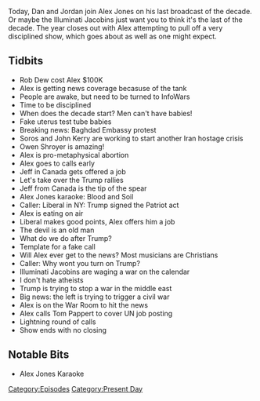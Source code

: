 {{Episode
    | title           = December 31, 2019
    | caption         = [https://knowledgefight.libsyn.com/knowledge-fight-december-31-2019 Listen to this episode on Libsyn]
    | episodeNumber   = 383
    | length          = 01:41:09
    | airDate         = January 1, 2020
    | coverageDate    = December 31, 2019
    | episodeType     = [[:Category:Present Day|Present Day]]
    | appearance      = [[Rob Dew]], [[George Soros]], [[John Kerry]], [[Owen Shroyer]], [[Tom Pappert]]
    | previousEpisode = [[382: December 23-27, 2019]]
    | nextEpisode     = [[384: January 3, 2020]]
}}

{{Stub}}

Today, Dan and Jordan join Alex Jones on his last broadcast of the decade. Or maybe the Illuminati Jacobins just want you to think it's the last of the decade. The year closes out with Alex attempting to pull off a very disciplined show, which goes about as well as one might expect.

==Tidbits==

*Rob Dew cost Alex $100K
*Alex is getting news coverage becasuse of the tank
*People are awake, but need to be turned to InfoWars
*Time to be disciplined
*When does the decade start? Men can't have babies!
*Fake uterus test tube babies
*Breaking news: Baghdad Embassy protest
*Soros and John Kerry are working to start another Iran hostage crisis
*Owen Shroyer is amazing!
*Alex is pro-metaphysical abortion
*Alex goes to calls early
*Jeff in Canada gets offered a job
*Let's take over the Trump rallies
*Jeff from Canada is the tip of the spear
*Alex Jones karaoke: Blood and Soil
*Caller: Liberal in NY: Trump signed the Patriot act
*Alex is eating on air
*Liberal makes good points, Alex offers him a job
*The devil is an old man
*What do we do after Trump?
*Template for a fake call
*Will Alex ever get to the news? Most musicians are Christians
*Caller: Why wont you turn on Trump?
*Illuminati Jacobins are waging a war on the calendar
*I don't hate atheists
*Trump is trying to stop a war in the middle east
*Big news: the left is trying to trigger a civil war
*Alex is on the War Room to hit the news
*Alex calls Tom Pappert to cover UN job posting
*Lightning round of calls
*Show ends with no closing

==Notable Bits==

*Alex Jones Karaoke

[[Category:Episodes]]
[[Category:Present Day]]